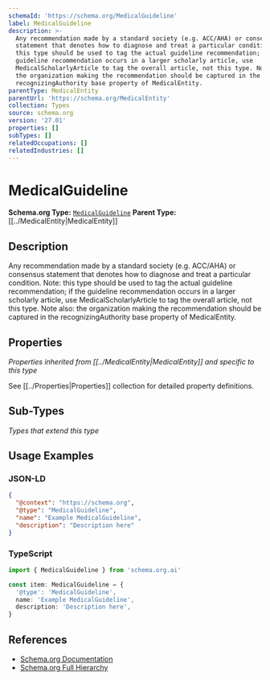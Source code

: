 ```yaml
---
schemaId: 'https://schema.org/MedicalGuideline'
label: MedicalGuideline
description: >-
  Any recommendation made by a standard society (e.g. ACC/AHA) or consensus
  statement that denotes how to diagnose and treat a particular condition. Note:
  this type should be used to tag the actual guideline recommendation; if the
  guideline recommendation occurs in a larger scholarly article, use
  MedicalScholarlyArticle to tag the overall article, not this type. Note also:
  the organization making the recommendation should be captured in the
  recognizingAuthority base property of MedicalEntity.
parentType: MedicalEntity
parentUrl: 'https://schema.org/MedicalEntity'
collection: Types
source: schema.org
version: '27.01'
properties: []
subTypes: []
relatedOccupations: []
relatedIndustries: []
---
```

# MedicalGuideline

**Schema.org Type:** [`MedicalGuideline`](https://schema.org/MedicalGuideline)
**Parent Type:** [[../MedicalEntity|MedicalEntity]]

## Description

Any recommendation made by a standard society (e.g. ACC/AHA) or consensus statement that denotes how to diagnose and treat a particular condition. Note: this type should be used to tag the actual guideline recommendation; if the guideline recommendation occurs in a larger scholarly article, use MedicalScholarlyArticle to tag the overall article, not this type. Note also: the organization making the recommendation should be captured in the recognizingAuthority base property of MedicalEntity.

## Properties

*Properties inherited from [[../MedicalEntity|MedicalEntity]] and specific to this type*

See [[../Properties|Properties]] collection for detailed property definitions.

## Sub-Types

*Types that extend this type*

## Usage Examples

### JSON-LD

```json
{
  "@context": "https://schema.org",
  "@type": "MedicalGuideline",
  "name": "Example MedicalGuideline",
  "description": "Description here"
}
```

### TypeScript

```typescript
import { MedicalGuideline } from 'schema.org.ai'

const item: MedicalGuideline = {
  '@type': 'MedicalGuideline',
  name: 'Example MedicalGuideline',
  description: 'Description here',
}
```

## References

- [Schema.org Documentation](https://schema.org/MedicalGuideline)
- [Schema.org Full Hierarchy](https://schema.org/docs/full.html)
